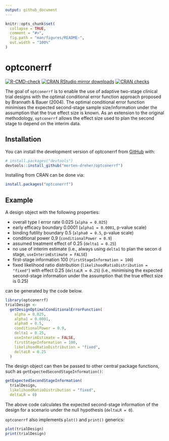 ```yaml
---
output: github_document
---
```


<!-- README.md is generated from README.Rmd. Please edit that file -->

```r
knitr::opts_chunk$set(
  collapse = TRUE,
  comment = "#>",
  fig.path = "man/figures/README-",
  out.width = "100%"
)
```

# optconerrf

<!-- badges: start -->
[![R-CMD-check](https://github.com/morten-dreher/optconerrf/actions/workflows/R-CMD-check.yaml/badge.svg)](https://github.com/morten-dreher/optconerrf/actions/workflows/R-CMD-check.yaml)
[![CRAN RStudio mirror downloads](https://cranlogs.r-pkg.org/badges/grand-total/optconerrf?color=blue)](https://r-pkg.org/pkg/optconerrf)
[![CRAN checks](https://badges.cranchecks.info/summary/optconerrf.svg)](https://cran.r-project.org/web/checks/check_results_optconerrf.html)
<!-- badges: end -->

The goal of `optconerrf` is to enable the use of adaptive two-stage clinical trial designs with the optimal conditional error function approach proposed by Brannath & Bauer (2004).
The optimal conditional error function minimises the expected second-stage sample size/information under the assumption that the true effect size is known.
As an extension to the original methodology, `optconerrf` allows the effect size used to plan the second stage to depend on the interim data.

## Installation

You can install the development version of optconerrf from [GitHub](https://github.com/) with:

``` r
# install.packages("devtools")
devtools::install_github("morten-dreher/optconerrf")
```
Installing from CRAN can be done via:

``` r
install.packages("optconerrf")
```


## Example

A design object with the following properties:
 
 * overall type I error rate 0.025 (`alpha = 0.025`)
 * early efficacy boundary 0.0001 (`alpha1 = 0.0001`, p-value scale)
 * binding futility boundary 0.5 (`alpha0 = 0.5`, p-value scale)
 * conditional power 0.9 (`conditionalPower = 0.9`)
 * assumed treatment effect of 0.25 (`delta1 = 0.25`)
 * no use of interim estimate (i.e., always using `delta1` to plan the secon d stage, `useInterimEstimate = FALSE`)
 * first-stage information 100 (`firstStageInformation = 100`)
 * fixed likelihood ratio distribution (`likelihoodRatioDistribution = "fixed"`) with effect 0.25 (`deltaLR = 0.25`) (i.e., minimising the expected second-stage information under the assumption that the true effect size is 0.25)

can be generated by the code below.

```r
library(optconerrf)
trialDesign <- 
  getDesignOptimalConditionalErrorFunction(
    alpha = 0.025,
    alpha1 = 0.0001,
    alpha0 = 0.5,
    conditionalPower = 0.9,
    delta1 = 0.25,
    useInterimEstimate = FALSE,
    firstStageInformation = 100,
    likelihoodRatioDistribution = "fixed",
    deltaLR = 0.25
  )
```

The design object can then be passed to other central package functions, such as `getExpectedSecondStageInformation()`:

```r
getExpectedSecondStageInformation(
  trialDesign,
  likelihoodRatioDistribution = "fixed",
  deltaLR = 0)
```

The above code calculates the expected second-stage information of the design for a scenario under the null hypothesis (`deltaLR = 0`).

`optconerrf` also implements `plot()` and `print()` generics:

```r
plot(trialDesign)
print(trialDesign)
```

